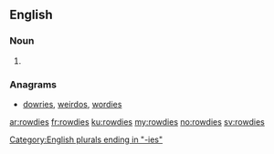 ==English==

===Noun===
{{head|en}}

# {{plural of|rowdy}}

===Anagrams===
* [[dowries#English|dowries]], [[weirdos#English|weirdos]], [[wordies#English|wordies]]
[[Category:English plurals ending in "-ies"]]

[[ar:rowdies]]
[[fr:rowdies]]
[[ku:rowdies]]
[[my:rowdies]]
[[no:rowdies]]
[[sv:rowdies]]